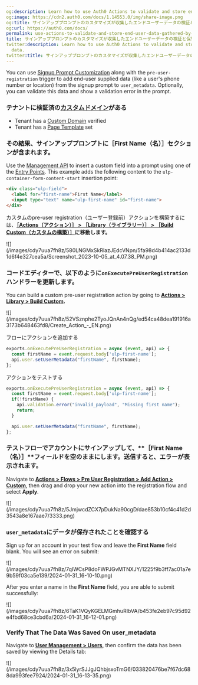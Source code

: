 ```yaml
---
og:description: Learn how to use Auth0 Actions to validate and store end-user data.
og:image: https://cdn2.auth0.com/docs/1.14553.0/img/share-image.png
og:title: サインアッププロンプトのカスタマイズが収集したエンドユーザーデータの検証と保管にアクションを使用する (1)
og:url: https://auth0.com/docs/
permalink: use-actions-to-validate-and-store-end-user-data-gathered-by-signup-prompt
title: サインアッププロンプトのカスタマイズが収集したエンドユーザーデータの検証と保管にアクションを使用する (1)
twitter:description: Learn how to use Auth0 Actions to validate and store end-user
  data.
twitter:title: サインアッププロンプトのカスタマイズが収集したエンドユーザーデータの検証と保管にアクションを使用する (1)
---
```


You can use [Signup Prompt Customization](/docs/customize/login-pages/universal-login/customize-signup-and-login-prompts) along with the `pre-user-registration` trigger to add end-user supplied data (like a user's phone number or location) from the signup prompt to `user_metadata`. Optionally, you can validate this data and show a validation error in the prompt.

### テナントに検証済の[カスタムドメイン](/custom-domains)がある

* Tenant has a [Custom Domain](/docs/customize/custom-domains) verified
* Tenant has a [Page Template](/docs/customize/login-pages/universal-login/customize-templates) set

### その結果、サインアッププロンプトに［First Name（名）］セクションが含まれます。

Use the [Management API](https://auth0.com/docs/api/management/v2/prompts/put-custom-text-by-language) to insert a custom field into a prompt using one of the [Entry Points](/docs/customize/login-pages/universal-login/customize-signup-and-login-prompts#-signup-prompt-entry-points). This example adds the following content to the `ulp-container-form-content-start` insertion point:

```html lines
<div class="ulp-field">
  <label for="first-name">First Name</label>
  <input type="text" name="ulp-first-name" id="first-name">
</div>
```






カスタムのpre-user registration（ユーザー登録前）アクションを構築するには、[**［Actions（アクション）］ > ［Library（ライブラリー）］ > ［Build Custom（カスタムの構築）］**]()**に移動します。**

<Frame>![](/images/cdy7uua7fh8z/580LNGMxSkRlazJEdcVNpn/5fa98d4b414ac2133d1d6f4e327cea5a/Screenshot_2023-10-05_at_4.07.38_PM.png)</Frame>

### コードエディターで、以下のように`onExecutePreUserRegistration`ハンドラーを更新します。

You can build a custom pre-user registration action by going to [**Actions > Library > Build Custom**](https://manage.auth0.com/dashboard/us/dev-6endizjt/actions/library)**.**

<Frame>![](/images/cdy7uua7fh8z/52VSznphe2TyoJQnAn4nQg/ed54ca48dea191916a3173b648463fd8/Create_Action_-_EN.png)</Frame>

フローにアクションを追加する

```js lines
exports.onExecutePreUserRegistration = async (event, api) => {
  const firstName = event.request.body['ulp-first-name'];
  api.user.setUserMetadata("firstName", firstName);
};
```






アクションをテストする

```js lines
exports.onExecutePreUserRegistration = async (event, api) => {
  const firstName = event.request.body['ulp-first-name'];
  if(!firstName) {
    api.validation.error("invalid_payload", "Missing first name");
    return;
  }

  api.user.setUserMetadata("firstName", firstName);
};
```






### テストフローでアカウントにサインアップして、**［First Name（名）］**フィールドを空のままにします。送信すると、エラーが表示されます。

Navigate to [**Actions > Flows > Pre User Registration > Add Action > Custom**](https://manage.auth0.com/dashboard/us/dev-6endizjt/actions/flows/pre-user-signup/), then drag and drop your new action into the registration flow and select **Apply**.

<Frame>![](/images/cdy7uua7fh8z/5JmjwcdZCX7pDukNa90cgD/dae853b10cf4c41d2d3543a8e167aae7/3333.png)</Frame>

### `user_metadata`にデータが保存されたことを確認する

Sign up for an account in your test flow and leave the **First Name** field blank. You will see an error on submit:

<Frame>![](/images/cdy7uua7fh8z/7qIWCsP8doFWPJGvMTNXJY/1225f9b3ff7ac01a7e9b59f03ca5e139/2024-01-31_16-10-10.png)</Frame>

After you enter a name in the **First Name** field, you are able to submit successfully:

<Frame>![](/images/cdy7uua7fh8z/6TaK1VQyKGELMGmhuRIbVA/b453fe2eb97c95d92e4fbd68ce3cbd6a/2024-01-31_16-12-01.png)</Frame>

### Verify That The Data Was Saved On user_metadata

Navigate to [**User Management > Users**](https://manage.auth0.com/dashboard/us/dev-6endizjt/users), then confirm the data has been saved by viewing the Details tab:

<Frame>![](/images/cdy7uua7fh8z/3x5lyrSJJgJQhbjsxoTmG6/033820476be7f67dc688da993fee7924/2024-01-31_16-13-35.png)</Frame>